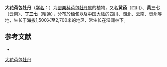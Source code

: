 {{Speciesbox
| name = 大花荷包牡丹
| status = 
| status_system = 
| image = 
| genus = Dicentra
| species = macrantha
| authority = Oliv. in Hook.
| synonyms = ''Ichthyoselmis macrantha'' (Oliver) Lidén
}}

'''大花荷包牡丹'''（[[学名|学名]]：{{lang|la|''Dicentra macrantha''}}）为[[罂粟科|罂粟科]][[荷包牡丹属|荷包牡丹属]]的植物，又名'''黄药'''（四川）、'''黄三七'''（云南）、'''丁三七'''（昭通），分布於[[缅甸|缅甸]]以及[[中国大陆|中国大陆]]的[[四川|四川]]、[[湖北|湖北]]、[[云南|云南]]、[[贵州|贵州]]等地，生长于海拔1,500米至2,700米的地区，常生长在湿润林下。

== 参考文献 ==
<div class="references-small">
* {{cite web| url =http://www.bioinfo.cn/db05/KmzwSpecies.php?action=view&id=7873| title =大花荷包牡丹| work =《中国高等植物数据库全库》| publisher =中国科学院微生物研究所| author =昆明植物研究所| accessdate =2009-02-24| deadurl =yes| archiveurl =https://web.archive.org/web/20160305080036/http://www.bioinfo.cn/db05/KmzwSpecies.php?action=view&id=7873| archivedate =2016-03-05}}
</div>
{{Taxonbar|from=Q2889583}}

[[Category:荷包牡丹属|大花荷包牡丹]]


{{植物小作品}}